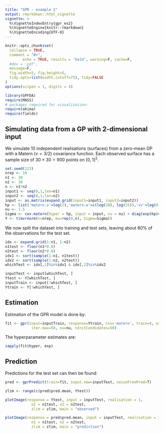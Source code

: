 ```yaml
---
title: "GPR - example 2"
output: rmarkdown::html_vignette
vignette: >
  %\VignetteIndexEntry{gpr_ex2}
  %\VignetteEngine{knitr::rmarkdown}
  %\VignetteEncoding{UTF-8}
---
```


```r
knitr::opts_chunk$set(
  collapse = TRUE,
  comment = "#>",
        echo = TRUE, results = 'hold', warning=F, cache=F, 
  #dev = 'pdf', 
  message=F, 
  fig.width=5, fig.height=5,
  tidy.opts=list(width.cutoff=75), tidy=FALSE
)
options(scipen = 1, digits = 4)
```

```r
library(GPFDA)
require(MASS)
# packages required for visualisation:
require(akima)
require(fields)
```

## Simulating data from a GP with 2-dimensional input

We simulate $10$ independent realisations (surfaces) from a zero-mean GP with a Matern $(\nu=3/2)$
covariance function. Each observed surface has a sample size of $30 \times 30 = 900$ points on $[0,1]^2$.


```r
set.seed(123)
nrep <- 10
n1 <- 30
n2 <- 30
n <- n1*n2
input1 <- seq(0,1,len=n1)
input2 <- seq(0,1,len=n2)
input <- as.matrix(expand.grid(input1=input1, input2=input2))
hp <- list('matern.v'=log(2),'matern.w'=c(log(20), log(25)),'vv'=log(0.2))
nu <- 1.5
Sigma <- cov.matern(hyper = hp, input = input, nu = nu) + diag(exp(hp$vv), n)
Y <- t(mvrnorm(n=nrep, mu=rep(0,n), Sigma=Sigma))
```

We now split the dataset into training and test sets, leaving about 80\% of 
the observations for the test set.

```r
idx <- expand.grid(1:n1, 1:n2)
n1test <- floor(n1*0.8)
n2test <- floor(n2*0.8)
idx1 <- sort(sample(1:n1, n1test))
idx2 <- sort(sample(1:n2, n2test))
whichTest <- idx[,1]%in%idx1 & idx[,2]%in%idx2

inputTest <- input[whichTest, ]
Ytest <- Y[whichTest, ]
inputTrain <- input[!whichTest, ]
Ytrain <- Y[!whichTest, ]
```


## Estimation

Estimation of the GPR model is done by:
```r
fit <- gpr(input=inputTrain, response=Ytrain, Cov='matern', trace=4, useGradient=T,
            iter.max=50, nu=nu, nInitCandidates=50)
```

The hyperparameter estimates are:
```r
sapply(fit$hyper, exp)
```


## Prediction

Predictions for the test set can then be found:
```r
pred <- gprPredict(train=fit, input.new=inputTest, noiseFreePred=T)
```


```r
zlim <- range(c(pred$pred.mean, Ytest))

plotImage(response = Ytest, input = inputTest, realisation = 1, 
            n1 = n1test, n2 = n2test,
            zlim = zlim, main = "observed")

plotImage(response = pred$pred.mean, input = inputTest, realisation = 1, 
            n1 = n1test, n2 = n2test,
            zlim = zlim, main = "prediction")
```
